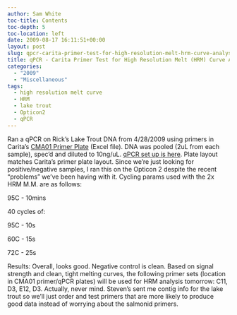 ```yaml
---
author: Sam White
toc-title: Contents
toc-depth: 5
toc-location: left
date: 2009-08-17 16:11:51+00:00
layout: post
slug: qpcr-carita-primer-test-for-high-resolution-melt-hrm-curve-analysis
title: qPCR - Carita Primer Test for High Resolution Melt (HRM) Curve Analysis
categories:
  - "2009"
  - "Miscellaneous"
tags:
  - high resolution melt curve
  - HRM
  - lake trout
  - Opticon2
  - qPCR
---
```


Ran a qPCR on Rick's Lake Trout DNA from 4/28/2009 using primers in Carita's [CMA01 Primer Plate](https://eagle.fish.washington.edu/Arabidopsis/CMA01%20primer%20plate.xls) (Excel file). DNA was pooled (2uL from each sample), spec'd and diluted to 10ng/uL. [qPCR set up is here](http://eagle.fish.washington.edu/Arabidopsis/Notebook%20Workup%20Files/20090817-01.jpg). Plate layout matches Carita's primer plate layout. Since we're just looking for positive/negative samples, I ran this on the Opticon 2 despite the recent "problems" we've been having with it. Cycling params used with the 2x HRM M.M. are as follows:

95C - 10mins

40 cycles of:

95C - 10s

60C - 15s

72C - 25s

Results: Overall, looks good. Negative control is clean. Based on signal strength and clean, tight melting curves, the following primer sets (location in CMA01 primer/qPCR plates) will be used for HRM analysis tomorrow: C11, D3, E12, D3. Actually, never mind. Steven's sent me contig info for the lake trout so we'll just order and test primers that are more likely to produce good data instead of worrying about the salmonid primers.
